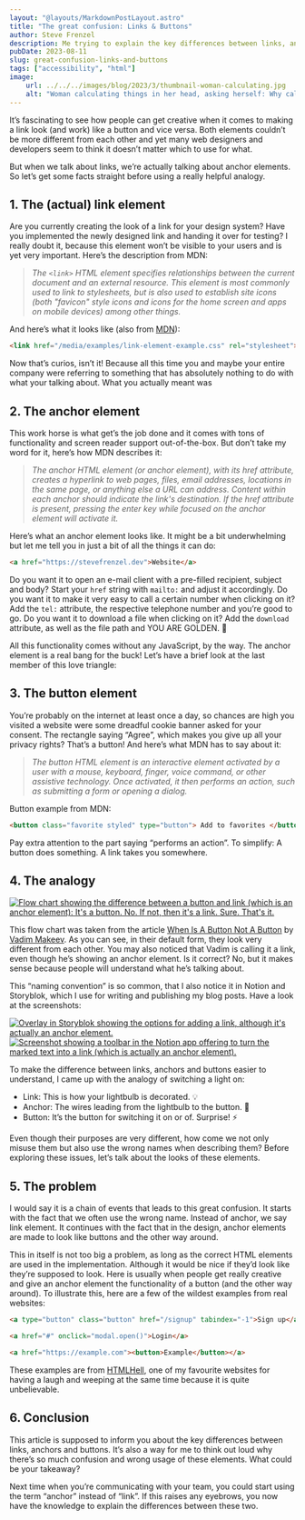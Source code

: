 ```yaml
---
layout: "@layouts/MarkdownPostLayout.astro"
title: "The great confusion: Links & Buttons"
author: Steve Frenzel
description: Me trying to explain the key differences between links, anchors and buttons.
pubDate: 2023-08-11
slug: great-confusion-links-and-buttons
tags: ["accessibility", "html"]
image:
    url: ../../../images/blog/2023/3/thumbnail-woman-calculating.jpg
    alt: "Woman calculating things in her head, asking herself: Why call it anchor, when it is a link?"
---
```



It’s fascinating to see how people can get creative when it comes to making a link look (and work) like a button and vice versa. Both elements couldn’t be more different from each other and yet many web designers and developers seem to think it doesn’t matter which to use for what.

But when we talk about links, we’re actually talking about anchor elements. So let’s get some facts straight before using a really helpful analogy.

## 1. The (actual) link element

Are you currently creating the look of a link for your design system? Have you implemented the newly designed link and handing it over for testing? I really doubt it, because this element won’t be visible to your users and is yet very important. Here’s the description from MDN:

> *The `<link>` HTML element specifies relationships between the current document and an external resource. This element is most commonly used to link to stylesheets, but is also used to establish site icons (both "favicon" style icons and icons for the home screen and apps on mobile devices) among other things.*

And here’s what it looks like (also from [MDN](https://developer.mozilla.org/)):

```html
<link href="/media/examples/link-element-example.css" rel="stylesheet">
```

Now that’s curios, isn’t it! Because all this time you and maybe your entire company were referring to something that has absolutely nothing to do with what your talking about. What you actually meant was

## 2. The anchor element

This work horse is what get’s the job done and it comes with tons of functionality and screen reader support out-of-the-box. But don’t take my word for it, here’s how MDN describes it:

> *The anchor HTML element (or anchor element), with its href attribute, creates a hyperlink to web pages, files, email addresses, locations in the same page, or anything else a URL can address. Content within each anchor should indicate the link's destination. If the href attribute is present, pressing the enter key while focused on the anchor element will activate it.*

Here’s what an anchor element looks like. It might be a bit underwhelming but let me tell you in just a bit of all the things it can do:

```html
<a href="https://stevefrenzel.dev">Website</a>
```

Do you want it to open an e-mail client with a pre-filled recipient, subject and body? Start your `href` string with `mailto:` and adjust it accordingly. Do you want it to make it very easy to call a certain number when clicking on it? Add the `tel:` attribute, the respective telephone number and you’re good to go. Do you want it to download a file when clicking on it? Add the `download` attribute, as well as the file path and YOU ARE GOLDEN. 🤩

All this functionality comes without any JavaScript, by the way. The anchor element is a real bang for the buck! Let’s have a brief look at the last member of this love triangle:

## 3. The button element

You’re probably on the internet at least once a day, so chances are high you visited a website were some dreadful cookie banner asked for your consent. The rectangle saying “Agree”, which makes you give up all your privacy rights? That’s a button! And here’s what MDN has to say about it:

> *The button HTML element is an interactive element activated by a user with a mouse, keyboard, finger, voice command, or other assistive technology. Once activated, it then performs an action, such as submitting a form or opening a dialog.*

Button example from MDN:

```html
<button class="favorite styled" type="button"> Add to favorites </button>
```

Pay extra attention to the part saying “performs an action”. To simplify: A button does something. A link takes you somewhere.

## 4. The analogy

<a href={flowChart.src}>
    <Image alt="Flow chart showing the difference between a button and link (which is an anchor element): It's a button. No. If not, then it's a link. Sure. That's it." src={flowChart}/>
</a>

This flow chart was taken from the article [When Is A Button Not A Button](https://www.smashingmagazine.com/2019/02/buttons-interfaces/) by [Vadim Makeev](https://www.smashingmagazine.com/author/vadim-makeev/). As you can see, in their default form, they look very different from each other. You may also noticed that Vadim is calling it a link, even though he’s showing an anchor element. Is it correct? No, but it makes sense because people will understand what he’s talking about.

This “naming convention” is so common, that I also notice it in Notion and Storyblok, which I use for writing and publishing my blog posts. Have a look at the screenshots:

<a href={storyblokOverlay.src}>
    <Image alt="Overlay in Storyblok showing the options for adding a link, although it's actually an anchor element." src={storyblokOverlay}/>
</a>

<a href={notionScreenshot.src}>
    <Image alt="Screenshot showing a toolbar in the Notion app offering to turn the marked text into a link (which is actually an anchor element)." src={notionScreenshot}/>
</a>

To make the difference between links, anchors and buttons easier to understand, I came up with the analogy of switching a light on:

- Link: This is how your lightbulb is decorated. 💡
- Anchor: The wires leading from the lightbulb to the button. 🔌
- Button: It’s the button for switching it on or of. Surprise! ⚡ ️

Even though their purposes are very different, how come we not only misuse them but also use the wrong names when describing them? Before exploring these issues, let’s talk about the looks of these elements.

## 5. The problem

I would say it is a chain of events that leads to this great confusion. It starts with the fact that we often use the wrong name. Instead of anchor, we say link element. It continues with the fact that in the design, anchor elements are made to look like buttons and the other way around.

This in itself is not too big a problem, as long as the correct HTML elements are used in the implementation. Although it would be nice if they’d look like they’re supposed to look. Here is usually when people get really creative and give an anchor element the functionality of a button (and the other way around). To illustrate this, here are a few of the wildest examples from real websites:

```html
<a type="button" class="button" href="/signup" tabindex="-1">Sign up</a>

<a href="#" onclick="modal.open()">Login</a>

<a href="https://example.com"><button>Example</button></a>
```

These examples are from [HTMLHell](https://www.htmhell.dev/), one of my favourite websites for having a laugh and weeping at the same time because it is quite unbelievable.

## 6. Conclusion

This article is supposed to inform you about the key differences between links, anchors and buttons. It’s also a way for me to think out loud why there’s so much confusion and wrong usage of these elements. What could be your takeaway?

Next time when you’re communicating with your team, you could start using the term “anchor” instead of “link”. If this raises any eyebrows, you now have the knowledge to explain the differences between these two.
